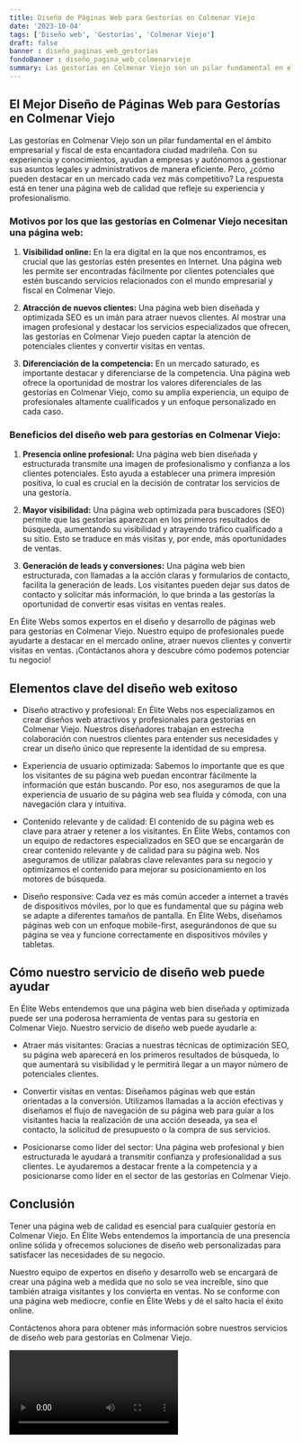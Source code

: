 ```yaml
---
title: Diseño de Páginas Web para Gestorías en Colmenar Viejo
date: '2023-10-04'
tags: ['Diseño web', 'Gestorías', 'Colmenar Viejo']
draft: false
banner : diseño_paginas_web_gestorías
fondoBanner : diseño_pagina_web_colmenarviejo
summary: Las gestorías en Colmenar Viejo son un pilar fundamental en el ámbito empresarial y fiscal de esta encantadora ciudad madrileña. Con su experiencia y conocimientos, ayudan a empresas y autónomos a gestionar sus asuntos legales y administrativos de manera eficiente. Pero, ¿cómo pueden destacar en un mercado cada vez más competitivo? La respuesta está en tener una página web de calidad que refleje su experiencia y profesionalismo.
---
```


## El Mejor Diseño de Páginas Web para Gestorías en Colmenar Viejo

Las gestorías en Colmenar Viejo son un pilar fundamental en el ámbito empresarial y fiscal de esta encantadora ciudad madrileña. Con su experiencia y conocimientos, ayudan a empresas y autónomos a gestionar sus asuntos legales y administrativos de manera eficiente. Pero, ¿cómo pueden destacar en un mercado cada vez más competitivo? La respuesta está en tener una página web de calidad que refleje su experiencia y profesionalismo.

### Motivos por los que las gestorías en Colmenar Viejo necesitan una página web:

1. **Visibilidad online:** En la era digital en la que nos encontramos, es crucial que las gestorías estén presentes en Internet. Una página web les permite ser encontradas fácilmente por clientes potenciales que estén buscando servicios relacionados con el mundo empresarial y fiscal en Colmenar Viejo.

2. **Atracción de nuevos clientes:** Una página web bien diseñada y optimizada SEO es un imán para atraer nuevos clientes. Al mostrar una imagen profesional y destacar los servicios especializados que ofrecen, las gestorías en Colmenar Viejo pueden captar la atención de potenciales clientes y convertir visitas en ventas.

3. **Diferenciación de la competencia:** En un mercado saturado, es importante destacar y diferenciarse de la competencia. Una página web ofrece la oportunidad de mostrar los valores diferenciales de las gestorías en Colmenar Viejo, como su amplia experiencia, un equipo de profesionales altamente cualificados y un enfoque personalizado en cada caso.

### Beneficios del diseño web para gestorías en Colmenar Viejo:

1. **Presencia online profesional:** Una página web bien diseñada y estructurada transmite una imagen de profesionalismo y confianza a los clientes potenciales. Esto ayuda a establecer una primera impresión positiva, lo cual es crucial en la decisión de contratar los servicios de una gestoría.

2. **Mayor visibilidad:** Una página web optimizada para buscadores (SEO) permite que las gestorías aparezcan en los primeros resultados de búsqueda, aumentando su visibilidad y atrayendo tráfico cualificado a su sitio. Esto se traduce en más visitas y, por ende, más oportunidades de ventas.

3. **Generación de leads y conversiones:** Una página web bien estructurada, con llamadas a la acción claras y formularios de contacto, facilita la generación de leads. Los visitantes pueden dejar sus datos de contacto y solicitar más información, lo que brinda a las gestorías la oportunidad de convertir esas visitas en ventas reales.

En Élite Webs somos expertos en el diseño y desarrollo de páginas web para gestorías en Colmenar Viejo. Nuestro equipo de profesionales puede ayudarte a destacar en el mercado online, atraer nuevos clientes y convertir visitas en ventas. ¡Contáctanos ahora y descubre cómo podemos potenciar tu negocio!

<GifSeo />

<Cta />

## Elementos clave del diseño web exitoso

- Diseño atractivo y profesional: En Élite Webs nos especializamos en crear diseños web atractivos y profesionales para gestorías en Colmenar Viejo. Nuestros diseñadores trabajan en estrecha colaboración con nuestros clientes para entender sus necesidades y crear un diseño único que represente la identidad de su empresa.

- Experiencia de usuario optimizada: Sabemos lo importante que es que los visitantes de su página web puedan encontrar fácilmente la información que están buscando. Por eso, nos aseguramos de que la experiencia de usuario de su página web sea fluida y cómoda, con una navegación clara y intuitiva.

- Contenido relevante y de calidad: El contenido de su página web es clave para atraer y retener a los visitantes. En Élite Webs, contamos con un equipo de redactores especializados en SEO que se encargarán de crear contenido relevante y de calidad para su página web. Nos aseguramos de utilizar palabras clave relevantes para su negocio y optimizamos el contenido para mejorar su posicionamiento en los motores de búsqueda.

- Diseño responsive: Cada vez es más común acceder a internet a través de dispositivos móviles, por lo que es fundamental que su página web se adapte a diferentes tamaños de pantalla. En Élite Webs, diseñamos páginas web con un enfoque mobile-first, asegurándonos de que su página se vea y funcione correctamente en dispositivos móviles y tabletas.

## Cómo nuestro servicio de diseño web puede ayudar

En Élite Webs entendemos que una página web bien diseñada y optimizada puede ser una poderosa herramienta de ventas para su gestoría en Colmenar Viejo. Nuestro servicio de diseño web puede ayudarle a:

- Atraer más visitantes: Gracias a nuestras técnicas de optimización SEO, su página web aparecerá en los primeros resultados de búsqueda, lo que aumentará su visibilidad y le permitirá llegar a un mayor número de potenciales clientes.

- Convertir visitas en ventas: Diseñamos páginas web que están orientadas a la conversión. Utilizamos llamadas a la acción efectivas y diseñamos el flujo de navegación de su página web para guiar a los visitantes hacia la realización de una acción deseada, ya sea el contacto, la solicitud de presupuesto o la compra de sus servicios.

- Posicionarse como líder del sector: Una página web profesional y bien estructurada le ayudará a transmitir confianza y profesionalidad a sus clientes. Le ayudaremos a destacar frente a la competencia y a posicionarse como líder en el sector de las gestorías en Colmenar Viejo.

## Conclusión

Tener una página web de calidad es esencial para cualquier gestoría en Colmenar Viejo. En Élite Webs entendemos la importancia de una presencia online sólida y ofrecemos soluciones de diseño web personalizadas para satisfacer las necesidades de su negocio.

Nuestro equipo de expertos en diseño y desarrollo web se encargará de crear una página web a medida que no solo se vea increíble, sino que también atraiga visitantes y los convierta en ventas. No se conforme con una página web mediocre, confíe en Élite Webs y dé el salto hacia el éxito online.

Contáctenos ahora para obtener más información sobre nuestros servicios de diseño web para gestorías en Colmenar Viejo.

<Video />

<CtaBot job='Gestorías' city='Colmenar Viejo'/>

<Gmaps query='Colmenar Viejo+españa+maps' />